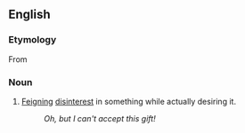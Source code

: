 ==English==

===Etymology===
From {{etyl|grc|en}} {{term|ἀκκισμός||prudery|tr=akkismos|lang=grc|sc=polytonic}}

===Noun===
{{wikipedia|Accismus}}
{{infl|en|noun}}

# [[feign|Feigning]] [[disinterest]] in something while actually desiring it.
#: ''Oh, but I can't accept this gift!''